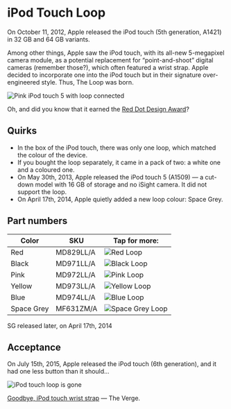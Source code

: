 

# iPod Touch Loop

On October 11, 2012, Apple released the iPod touch (5th generation, A1421) in 32 GB and 64 GB variants.

Among other things, Apple saw the iPod touch, with its all-new 5-megapixel camera module, as a potential replacement for “point-and-shoot” digital cameras (remember those?), which often featured a wrist strap. Apple decided to incorporate one into the iPod touch but in their signature over-engineered style. Thus, The Loop was born.

<img src="/assets/2012_loop.webp" alt="Pink iPod touch 5 with loop connected"></img>

Oh, and did you know that it earned the [Red Dot Design Award](https://www.red-dot.org/project/ipod-touch-loop-7740)?

## Quirks

- In the box of the iPod touch, there was only one loop, which matched the colour of the device.
- If you bought the loop separately, it came in a pack of two: a white one and a coloured one.
- On May 30th, 2013, Apple released the iPod touch 5 (A1509) — a cut-down model with 16 GB of storage and no iSight camera. It did not support the loop.
- On April 17th, 2014, Apple quietly added a new loop colour: Space Grey.

## Part numbers

| Color | SKU | Tap for more: |
| --- | --- | --- |
| Red | MD829<wbr/>LL/A | <Link href="/ancient/ipod_touch/MD829"><img src="https://everycase.imgix.net/everypreview/MD829_AV2.webp" alt="Red Loop"/></Link> |
| Black | MD971<wbr/>LL/A | <Link href="/ancient/ipod_touch/MD971"><img src="https://everycase.imgix.net/everypreview/MD971_AV2.webp" alt="Black Loop"/></Link> |
| Pink | MD972<wbr/>LL/A | <Link href="/ancient/ipod_touch/MD972"><img src="https://everycase.imgix.net/everypreview/MD972_AV2.webp" alt="Pink Loop"/></Link> |
| Yellow | MD973<wbr/>LL/A | <Link href="/ancient/ipod_touch/MD973"><img src="https://everycase.imgix.net/everypreview/MD973_AV2.webp" alt="Yellow Loop"/></Link> |
| Blue | MD974<wbr/>LL/A | <Link href="/ancient/ipod_touch/MD974"><img src="https://everycase.imgix.net/everypreview/MD974_AV2.webp" alt="Blue Loop"/></Link> |
| Space Grey | MF631<wbr/>ZM/A | <Link href="/ancient/ipod_touch/MF631"><img src="https://everycase.imgix.net/everypreview/MF631_AV2.webp" alt="Space Grey Loop"/></Link> |

SG released later, on April 17th, 2014

## Acceptance

On July 15th, 2015, Apple released the iPod touch (6th generation), and it had one less button than it should…

<img src="/assets/2012_ipod.webp" alt="iPod touch loop is gone"></img>

[Goodbye, iPod touch wrist strap](https://www.theverge.com/2015/7/15/8970423/ipod-touch-loop-design-over) — The Verge.

